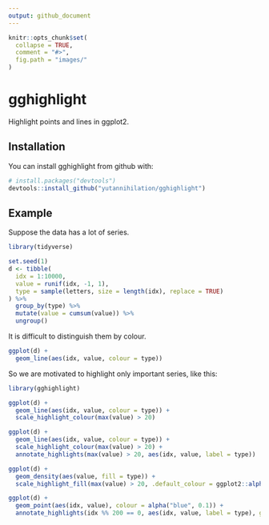 ```yaml
---
output: github_document
---
```


<!-- README.md is generated from README.Rmd. Please edit that file -->

```r
knitr::opts_chunk$set(
  collapse = TRUE,
  comment = "#>",
  fig.path = "images/"
)
```

# gghighlight

Highlight points and lines in ggplot2.

## Installation

You can install gghighlight from github with:

```r
# install.packages("devtools")
devtools::install_github("yutannihilation/gghighlight")
```

## Example

Suppose the data has a lot of series.

```r
library(tidyverse)

set.seed(1)
d <- tibble(
  idx = 1:10000,
  value = runif(idx, -1, 1),
  type = sample(letters, size = length(idx), replace = TRUE)
) %>%
  group_by(type) %>%
  mutate(value = cumsum(value)) %>%
  ungroup()
```

It is difficult to distinguish them by colour.

```r
ggplot(d) +
  geom_line(aes(idx, value, colour = type))
```

So we are motivated to highlight only important series, like this:

```r
library(gghighlight)

ggplot(d) +
  geom_line(aes(idx, value, colour = type)) +
  scale_highlight_colour(max(value) > 20)
```


```r
ggplot(d) +
  geom_line(aes(idx, value, colour = type)) +
  scale_highlight_colour(max(value) > 20) +
  annotate_highlights(max(value) > 20, aes(idx, value, label = type))
```


```r
ggplot(d) +
  geom_density(aes(value, fill = type)) +
  scale_highlight_fill(max(value) > 20, .default_colour = ggplot2::alpha("blue", 0.05))
```

```r
ggplot(d) +
  geom_point(aes(idx, value), colour = alpha("blue", 0.1)) +
  annotate_highlights(idx %% 200 == 0, aes(idx, value, label = type), grouped = FALSE)
```
